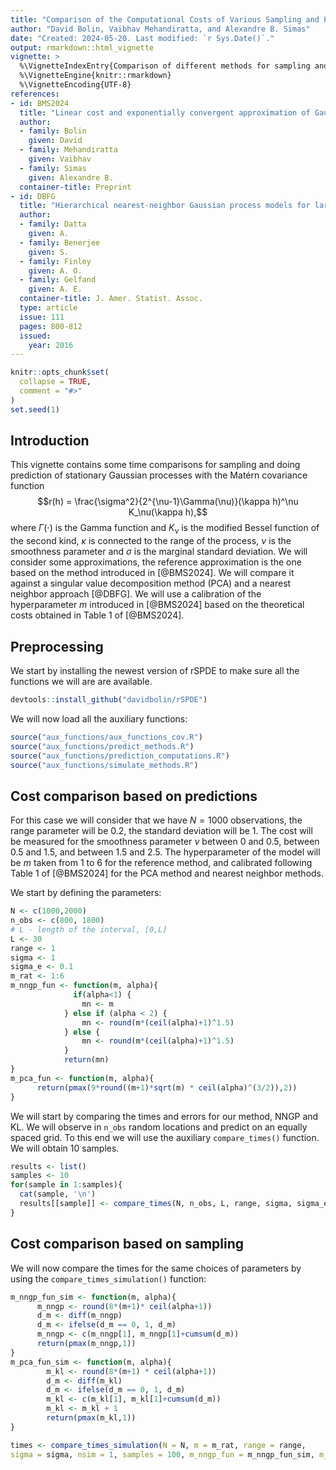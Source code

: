 ```yaml
---
title: "Comparison of the Computational Costs of Various Sampling and Prediction Methods for Gaussian Processes with Matérn Covariance Functions"
author: "David Bolin, Vaibhav Mehandiratta, and Alexandre B. Simas"
date: "Created: 2024-05-20. Last modified: `r Sys.Date()`."
output: rmarkdown::html_vignette
vignette: >
  %\VignetteIndexEntry{Comparison of different methods for sampling and doing prediction for Gaussian processes with Matérn covariance function}
  %\VignetteEngine{knitr::rmarkdown}
  %\VignetteEncoding{UTF-8}
references:
- id: BMS2024
  title: "Linear cost and exponentially convergent approximation of Gaussian Matérn stochastic processes"
  author:
  - family: Bolin
    given: David
  - family: Mehandiratta
    given: Vaibhav
  - family: Simas
    given: Alexandre B.
  container-title: Preprint
- id: DBFG
  title: "Hierarchical nearest-neighbor Gaussian process models for large geostatistical datasets"
  author:
  - family: Datta
    given: A.
  - family: Benerjee
    given: S. 
  - family: Finley
    given: A. O.
  - family: Gelfand
    given: A. E.
  container-title: J. Amer. Statist. Assoc.
  type: article
  issue: 111
  pages: 800-812
  issued:
    year: 2016
---
```


```r
knitr::opts_chunk$set(
  collapse = TRUE,
  comment = "#>"
)
set.seed(1)
```

## Introduction

This vignette contains some time comparisons for sampling and doing prediction of stationary Gaussian processes with the Matérn covariance function
$$r(h) = \frac{\sigma^2}{2^{\nu-1}\Gamma(\nu)}(\kappa h)^\nu K_\nu(\kappa h),$$
where $\Gamma(\cdot)$ is the Gamma function and $K_\nu$ is the modified Bessel function of the second kind, $\kappa$ is connected to the range of the process, $\nu$ is the smoothness parameter and $\sigma$ is the marginal standard deviation. We will consider some approximations, the reference approximation is the one based on the method introduced in [@BMS2024]. We will compare it against a singular value decomposition method (PCA) and a nearest neighbor approach [@DBFG]. We will use a calibration of the hyperparameter $m$ introduced in [@BMS2024] based on the theoretical costs obtained in Table 1 of [@BMS2024]. 

## Preprocessing

We start by installing the newest version of rSPDE to make sure all the functions we will are are available. 

```r
devtools::install_github("davidbolin/rSPDE")
```

We will now load all the auxiliary functions:

```r
source("aux_functions/aux_functions_cov.R")
source("aux_functions/predict_methods.R")
source("aux_functions/prediction_computations.R")
source("aux_functions/simulate_methods.R")
```

## Cost comparison based on predictions

For this case we will consider that we have $N=1000$ observations, the range parameter will be $0.2$, the standard deviation will be $1$. The cost will be measured for the smoothness parameter $\nu$ between $0$ and $0.5$, between $0.5$ and $1.5$, and between $1.5$ and $2.5$. The hyperparameter of the model will be $m$ taken from 1 to 6 for the reference method, and calibrated following Table 1 of [@BMS2024] for the PCA method and nearest neighbor methods. 

We start by defining the parameters:

```r
N <- c(1000,2000)
n_obs <- c(800, 1800)
# L - length of the interval, [0,L]
L <- 30
range <- 1
sigma <- 1
sigma_e <- 0.1
m_rat <- 1:6
m_nngp_fun <- function(m, alpha){
              if(alpha<1) {
                mn <- m
            } else if (alpha < 2) {
                mn <- round(m*(ceil(alpha)+1)^1.5)    
            } else {
                mn <- round(m*(ceil(alpha)+1)^1.5)
            }
            return(mn)
} 
m_pca_fun <- function(m, alpha){
      return(pmax(9*round((m+1)*sqrt(m) * ceil(alpha)^(3/2)),2))
}
```

We will start by comparing the times and errors for our method, NNGP and KL. We will observe in `n_obs` random locations and predict on an equally spaced grid. To this end we will use the auxiliary `compare_times()` function. We will obtain 10 samples.

```r
results <- list()
samples <- 10
for(sample in 1:samples){
  cat(sample, '\n')
  results[[sample]] <- compare_times(N, n_obs, L, range, sigma, sigma_e, m_rat, m_nngp_fun, m_pca_fun)
}
```



## Cost comparison based on sampling

We will now compare the times for the same choices of parameters by using the `compare_times_simulation()` function:

```r
m_nngp_fun_sim <- function(m, alpha){
      m_nngp <- round(8*(m+1)* ceil(alpha+1))
      d_m <- diff(m_nngp)
      d_m <- ifelse(d_m == 0, 1, d_m)
      m_nngp <- c(m_nngp[1], m_nngp[1]+cumsum(d_m))
      return(pmax(m_nngp,1))
} 
m_pca_fun_sim <- function(m, alpha){
        m_kl <- round(8*(m+1) * ceil(alpha+1))
        d_m <- diff(m_kl)
        d_m <- ifelse(d_m == 0, 1, d_m)
        m_kl <- c(m_kl[1], m_kl[1]+cumsum(d_m))
        m_kl <- m_kl + 1
        return(pmax(m_kl,1))
}
```

```r
times <- compare_times_simulation(N = N, m = m_rat, range = range, 
sigma = sigma, nsim = 1, samples = 100, m_nngp_fun = m_nngp_fun_sim, m_pca_fun = m_pca_fun_sim)
```
